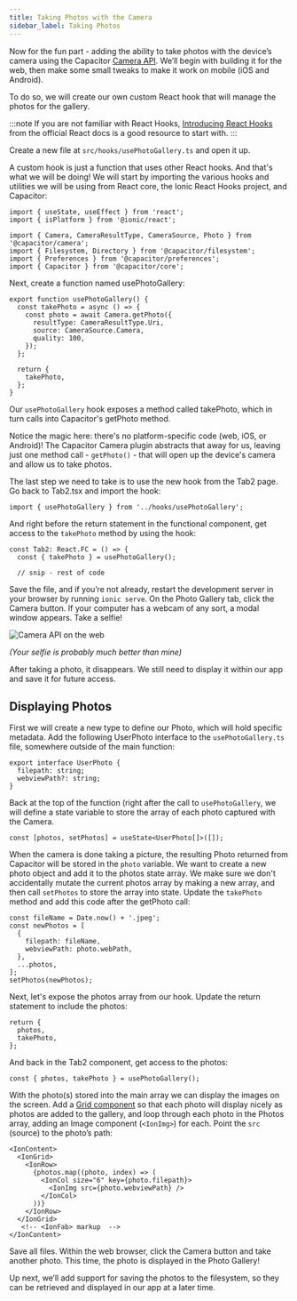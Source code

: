 ```yaml
---
title: Taking Photos with the Camera
sidebar_label: Taking Photos
---
```


<head>
  <title>Take Photos From The Camera on React Apps - Ionic Documentation</title>
  <meta
    name="description"
    content="To take photos from the device's camera on a React app, begin by building it for the web, then make some small tweaks for mobile use on iOS and Android devices."
  />
</head>

Now for the fun part - adding the ability to take photos with the device’s camera using the Capacitor [Camera API](https://capacitorjs.com/docs/apis/camera). We’ll begin with building it for the web, then make some small tweaks to make it work on mobile (iOS and Android).

To do so, we will create our own custom React hook that will manage the photos for the gallery.

:::note
If you are not familiar with React Hooks, [Introducing React Hooks](https://reactjs.org/docs/hooks-intro.html) from the official React docs is a good resource to start with.
:::

Create a new file at `src/hooks/usePhotoGallery.ts` and open it up.

A custom hook is just a function that uses other React hooks. And that's what we will be doing! We will start by importing the various hooks and utilities we will be using from React core, the Ionic React Hooks project, and Capacitor:

```tsx
import { useState, useEffect } from 'react';
import { isPlatform } from '@ionic/react';

import { Camera, CameraResultType, CameraSource, Photo } from '@capacitor/camera';
import { Filesystem, Directory } from '@capacitor/filesystem';
import { Preferences } from '@capacitor/preferences';
import { Capacitor } from '@capacitor/core';
```

Next, create a function named usePhotoGallery:

```tsx
export function usePhotoGallery() {
  const takePhoto = async () => {
    const photo = await Camera.getPhoto({
      resultType: CameraResultType.Uri,
      source: CameraSource.Camera,
      quality: 100,
    });
  };

  return {
    takePhoto,
  };
}
```

Our `usePhotoGallery` hook exposes a method called takePhoto, which in turn calls into Capacitor's getPhoto method.

Notice the magic here: there's no platform-specific code (web, iOS, or Android)! The Capacitor Camera plugin abstracts that away for us, leaving just one method call - `getPhoto()` - that will open up the device's camera and allow us to take photos.

The last step we need to take is to use the new hook from the Tab2 page. Go back to Tab2.tsx and import the hook:

```tsx
import { usePhotoGallery } from '../hooks/usePhotoGallery';
```

And right before the return statement in the functional component, get access to the `takePhoto` method by using the hook:

```tsx
const Tab2: React.FC = () => {
  const { takePhoto } = usePhotoGallery();

  // snip - rest of code
```

Save the file, and if you’re not already, restart the development server in your browser by running `ionic serve`. On the Photo Gallery tab, click the Camera button. If your computer has a webcam of any sort, a modal window appears. Take a selfie!

![Camera API on the web](/img/guides/first-app-cap-ng/camera-web.png)

_(Your selfie is probably much better than mine)_

After taking a photo, it disappears. We still need to display it within our app and save it for future access.

## Displaying Photos

First we will create a new type to define our Photo, which will hold specific metadata. Add the following UserPhoto interface to the `usePhotoGallery.ts` file, somewhere outside of the main function:

```tsx
export interface UserPhoto {
  filepath: string;
  webviewPath?: string;
}
```

Back at the top of the function (right after the call to `usePhotoGallery`, we will define a state variable to store the array of each photo captured with the Camera.

```tsx
const [photos, setPhotos] = useState<UserPhoto[]>([]);
```

When the camera is done taking a picture, the resulting Photo returned from Capacitor will be stored in the `photo` variable. We want to create a new photo object and add it to the photos state array. We make sure we don't accidentally mutate the current photos array by making a new array, and then call `setPhotos` to store the array into state. Update the `takePhoto` method and add this code after the getPhoto call:

```tsx
const fileName = Date.now() + '.jpeg';
const newPhotos = [
  {
    filepath: fileName,
    webviewPath: photo.webPath,
  },
  ...photos,
];
setPhotos(newPhotos);
```

Next, let's expose the photos array from our hook. Update the return statement to include the photos:

```tsx
return {
  photos,
  takePhoto,
};
```

And back in the Tab2 component, get access to the photos:

```tsx
const { photos, takePhoto } = usePhotoGallery();
```

With the photo(s) stored into the main array we can display the images on the screen. Add a [Grid component](https://ionicframework.com/docs/api/grid) so that each photo will display nicely as photos are added to the gallery, and loop through each photo in the Photos array, adding an Image component (`<IonImg>`) for each. Point the `src` (source) to the photo’s path:

```tsx
<IonContent>
  <IonGrid>
    <IonRow>
      {photos.map((photo, index) => (
        <IonCol size="6" key={photo.filepath}>
          <IonImg src={photo.webviewPath} />
        </IonCol>
      ))}
    </IonRow>
  </IonGrid>
   <!-- <IonFab> markup  -->
</IonContent>
```

Save all files. Within the web browser, click the Camera button and take another photo. This time, the photo is displayed in the Photo Gallery!

Up next, we’ll add support for saving the photos to the filesystem, so they can be retrieved and displayed in our app at a later time.
